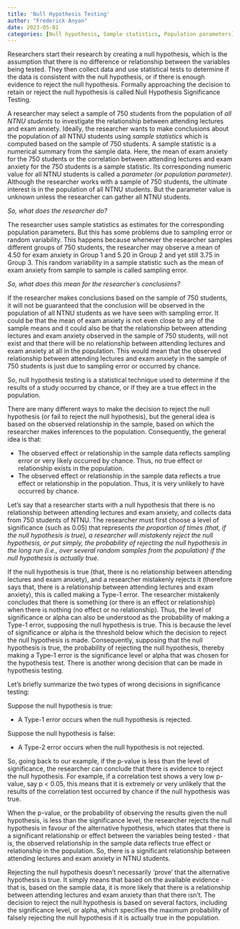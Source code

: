 ```yaml
---
title: 'Null Hypothesis Testing'
author: "Frederick Anyan"
date: 2023-05-01
categories: [Null hypothesis, Sample statistics, Population parameters]
---
```


Researchers start their research by creating a null hypothesis, which is the assumption that there is no difference or relationship between the variables being tested. They then collect data and use statistical tests to determine if the data is consistent with the null hypothesis, or if there is enough evidence to reject the null hypothesis. Formally approaching the decision to retain or reject the null hypothesis is called Null Hypothesis Significance Testing. 

A researcher may select a sample of 750 students from the population of _all NTNU students_ to investigate the relationship between attending lectures and exam anxiety. Ideally, the researcher wants to make conclusions about the population of all NTNU students using _sample statistics_ which is computed based on the sample of 750 students. A sample statistic is a numerical summary from the sample data. Here, the mean of exam anxiety for the 750 students or the correlation between attending lectures and exam anxiety for the 750 students is a sample statistic. Its corresponding numeric value for all NTNU students is called a _parameter (or population parameter)_. Although the researcher works with a sample of 750 students, the ultimate interest is in the population of all NTNU students. But the parameter value is unknown unless the researcher can gather all NTNU students.

_So, what does the researcher do?_

The researcher uses sample statistics as estimates for the corresponding population parameters. But this has some problems due to sampling error or random variability. This happens because whenever the researcher samples different groups of 750 students, the researcher may observe a mean of 4.50 for exam anxiety in Group 1 and 5.20 in Group 2 and yet still 3.75 in Group 3. This random variability in a sample statistic such as the mean of exam anxiety from sample to sample is called sampling error. 

_So, what does this mean for the researcher´s conclusions?_

If the researcher makes conclusions based on the sample of 750 students, it will not be guaranteed that the conclusion will be observed in the population of all NTNU students as we have seen with sampling error. It could be that the mean of exam anxiety is not even close to any of the sample means and it could also be that the relationship between attending lectures and exam anxiety observed in the sample of 750 students, will not exist and that there will be no relationship between attending lectures and exam anxiety at all in the population. This would mean that the observed relationship between attending lectures and exam anxiety in the sample of 750 students is just due to sampling error or occurred by chance. 

So, null hypothesis testing is a statistical technique used to determine if the results of a study occurred by chance, or if they are a true effect in the population.

There are many different ways to make the decision to reject the null hypothesis (or fail to reject the null hypothesis), but the general idea is based on the observed relationship in the sample, based on which the researcher makes inferences to the population. Consequently, the general idea is that:

<ul>
  <li>The observed effect or relationship in the sample data reflects sampling error or very likely occurred by chance. Thus, no true effect or relationship exists in the population.</li>
  <li>The observed effect or relationship in the sample data reflects a true effect or relationship in the population. Thus, it is very unlikely to have occurred by chance.</li> 
</ul>

Let's say that a researcher starts with a null hypothesis that there is no relationship between attending lectures and exam anxiety, and collects data from 750 students of NTNU. The researcher must first choose a level of significance (such as 0.05) that represents _the proportion of times (that, if the null hypothesis is true), a researcher will mistakenly reject the null hypothesis, or put simply, the probability of rejecting the null hypothesis in the long run (i.e., over several random samples from the population) if the null hypothesis is actually true._

If the null hypothesis is true (that, there is no relationship between attending lectures and exam anxiety), and a researcher mistakenly rejects it (therefore says that, there is a relationship between attending lectures and exam anxiety), this is called making a Type-1 error. The researcher mistakenly concludes that there is something (or there is an effect or relationship) when there is nothing (no effect or no relationship). Thus, the level of significance or alpha can also be understood as the probability of making a Type-1 error, supposing the null hypothesis is true. This is because the level of significance or alpha is the threshold below which the decision to reject the null hypothesis is made. Consequently, supposing that the null hypothesis is true, the probability of rejecting the null hypothesis, thereby making a Type-1 error is the significance level or alpha that was chosen for the hypothesis test. There is another wrong decision that can be made in hypothesis testing. 

Let's briefly summarize the two types of wrong decisions in significance testing:

Suppose the null hypothesis is true:
<ul>
  <li> A Type-1 error occurs when the null hypothesis is rejected.</li>
</ul>

Suppose the null hypothesis is false:
<ul>
  <li> A Type-2 error occurs when the null hypothesis is not rejected.</li> 
</ul>

So, going back to our example, if the p-value is less than the level of significance, the researcher can conclude that there is evidence to reject the null hypothesis. For example, if a correlation test shows a very low p-value, say p < 0.05, this means that it is extremely or very unlikely that the results of the correlation test occurred by chance if the null hypothesis was true.

When the p-value, or the probability of observing the results given the null hypothesis, is less than the significance level, the researcher rejects the null hypothesis in favour of the alternative hypothesis, which states that there is a significant relationship or effect between the variables being tested - that is, the observed relationship in the sample data reflects true effect or relationship in the population. So, there is a significant relationship between attending lectures and exam anxiety in NTNU students.

Rejecting the null hypothesis doesn't necessarily 'prove' that the alternative hypothesis is true. It simply means that based on the available evidence - that is, based on the sample data, it is more likely that there is a relationship between attending lectures and exam anxiety than that there isn't. The decision to reject the null hypothesis is based on several factors, including the significance level, or alpha, which specifies the maximum probability of falsely rejecting the null hypothesis if it is actually true in the population.  


